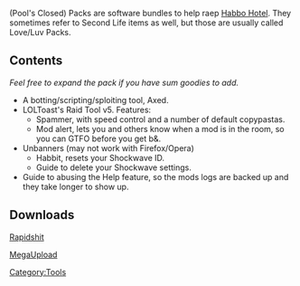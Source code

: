 (Pool's Closed) Packs are software bundles to help raep [[Habbo Hotel]]. They sometimes refer to Second Life items as well, but those are usually called Love/Luv Packs. 

==Contents==

''Feel free to expand the pack if you have sum goodies to add.''
* A botting/scripting/sploiting tool, Axed.
* LOLToast's Raid Tool v5. Features: 
** Spammer, with speed control and a number of default copypastas.
** Mod alert, lets you and others know when a mod is in the room, so you can GTFO before you get b&.
* Unbanners (may not work with Firefox/Opera)
** Habbit, resets your Shockwave ID. 
** Guide to delete your Shockwave settings.
* Guide to abusing the Help feature, so the mods logs are backed up and they take longer to show up.

==Downloads==

[http://anonym.to/http://rapidshare.com/files/55184785/Nigra_Pack.zip.html Rapidshit]

[http://anonym.to/http://www.megaupload.com/?d=3SAT7DJW MegaUpload]

[[Category:Tools]]
